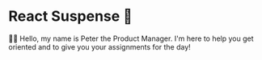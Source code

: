 # React Suspense 🔀

👨‍💼 Hello, my name is Peter the Product Manager. I'm here to help you get
oriented and to give you your assignments for the day!
